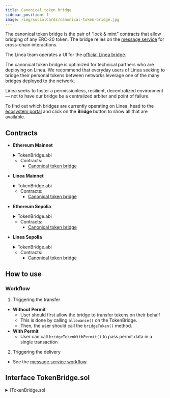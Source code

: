 ```yaml
---
title: Canonical token bridge
sidebar_position: 1
image: /img/socialCards/canonical-token-bridge.jpg
---
```



<div className="img-large">
  <LineaBridgeGraphic />
</div>

The canonical token bridge is the pair of “lock & mint” contracts that allow bridging of any 
ERC-20 token. The bridge relies on the [message service](./message-service/index.mdx)
for cross-chain interactions.

The Linea team operates a UI for the [official Linea bridge](https://linea.build/hub/bridge/).

The canonical token bridge is optimized for technical partners who are deploying on Linea. 
We recommend that everyday users of Linea seeking to bridge their personal tokens between 
networks leverage one of the many bridges deployed to the network.

Linea seeks to foster a permissionless, resilient, decentralized environment — not to have our 
bridge be a centralized arbiter and point of failure.

To find out which bridges are currently operating on Linea, head to the [ecosystem portal](https://linea.build/hub/apps) 
and click on the **Bridge** button to show all that are available.

## Contracts

<Tabs className="my-tabs">

<TabItem value="Mainnet" label="Mainnet">

- **Ethereum Mainnet**

  <details>
    <summary>TokenBridge.abi</summary>
    <CodeBlock language="json">{TokenBridgeL1}</CodeBlock>
  </details>

  - Contracts:
    - [Canonical token bridge](https://etherscan.io/address/0x051F1D88f0aF5763fB888eC4378b4D8B29ea3319)

- **Linea Mainnet**

  <details>
    <summary>TokenBridge.abi</summary>
    <CodeBlock language="json">{TokenBridgeL2}</CodeBlock>
  </details>

  - Contracts:
    - [Canonical token bridge](https://lineascan.build/address/0x353012dc4a9a6cf55c941badc267f82004a8ceb9)

</TabItem>
<TabItem value="Linea Sepolia" label="Linea Sepolia">

- **Ethereum Sepolia**

  <details>
    <summary>TokenBridge.abi</summary>
    <CodeBlock language="json">{TokenBridgeL1}</CodeBlock>
  </details>

  - Contracts:
    - [Canonical token bridge](https://sepolia.etherscan.io/address/0x5A0a48389BB0f12E5e017116c1105da97E129142)

- **Linea Sepolia**

  <details>
    <summary>TokenBridge.abi</summary>
    <CodeBlock language="json">{TokenBridgeL2}</CodeBlock>
  </details>

  - Contracts:
    - [Canonical token bridge](https://sepolia.lineascan.build/address/0x93DcAdf238932e6e6a85852caC89cBd71798F463)

</TabItem>
</Tabs>

## How to use

### Workflow

1. Triggering the transfer

- **Without Permit**
  - User should first allow the bridge to transfer tokens on their behalf
  - This is done by calling `allowance()` on the TokenBridge.
  - Then, the user should call the `bridgeToken()` method.
- **With Permit**
  - User can call `bridgeTokenWithPermit()` to pass permit data in a single transaction

2. Triggering the delivery

- See the [message service workflow](./message-service/reference.mdx#usage).

## Interface TokenBridge.sol

<details>
  <summary>ITokenBridge.sol</summary>
  <CodeBlock language="solidity">{TokenBridge}</CodeBlock>
</details>
